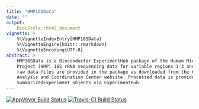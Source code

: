 ```yaml
---
title: "HMP16SData"
date: ""
output:
    BiocStyle::html_document
vignette: >
    %\VignetteIndexEntry{HMP16SData}
    %\VignetteEngine{knitr::rmarkdown}
    %\VignetteEncoding{UTF-8}
abstract: >
    HMP16SData is a Bioconductor ExperimentHub package of the Human Microbiome 
    Project (HMP) 16S rRNA sequencing data for variable regions 1-3 and 3-5. The
    raw data files are provided in the package as downloaded from the HMP Data 
    Analysis and Coordination Center website. Processed data is provided as 
    SummarizedExperiment objects via ExperimentHub.
---
```


[![AppVeyor Build Status](https://ci.appveyor.com/api/projects/status/github/waldronlab/HMP16SData?branch=master&svg=true)](https://ci.appveyor.com/project/waldronlab/HMP16SData)
[![Travis-CI Build Status](https://travis-ci.org/waldronlab/HMP16SData.svg?branch=master)](https://travis-ci.org/waldronlab/HMP16SData)
<!-- [![Coverage Status](https://img.shields.io/codecov/c/github/waldronlab/HMP16SData/master.svg)](https://codecov.io/github/waldronlab/HMP16SData?branch=master) -->

